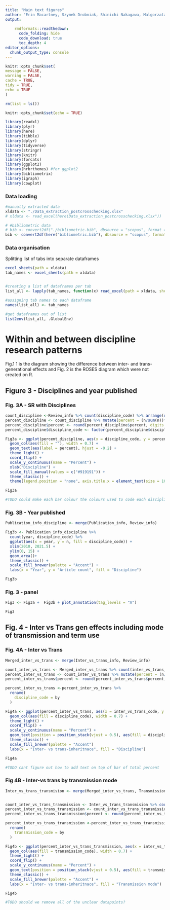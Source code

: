 ```yaml
---
title: "Main text figures"
author: "Erin Macartney, Szymek Drobniak, Shinichi Nakagawa, Malgorzata Lagisz"
output: 
    
    rmdformats::readthedown:
      code_folding: hide
      code_download: true
      toc_depth: 4
editor_options: 
  chunk_output_type: console
---
```


    
```r
knitr::opts_chunk$set(
message = FALSE,
warning = FALSE,
cache = TRUE, 
tidy = TRUE, 
echo = TRUE
)

rm(list = ls())
```


```r

knitr::opts_chunk$set(echo = TRUE)

library(readxl)
library(plyr)
library(here)
library(tibble)
library(dplyr)
library(tidyverse)
library(stringr)
library(knitr)
library(forcats)
library(ggplot2)
library(hrbrthemes) #for ggplot2
library(bibliometrix)
library(igraph)
library(cowplot)
```
### Data loading

``` r
#manually extracted data
xldata <- "./Data_extraction_postcrosschecking.xlsx"
# xldata <- read_excel(here(Data_extraction_postcrosschecking.xlsx"))

# #bibliometric data
# bib <- convert2df("./bibliometric.bib", dbsource = "scopus", format = "bibtex")
bib <- convert2df(here("bibliometric.bib"), dbsource = "scopus", format = "bibtex")
```


### Data organisation
Splitting list of tabs into separate dataframes

``` r

excel_sheets(path = xldata)
tab_names <- excel_sheets(path = xldata)


#creating a list of dataframes per tab
list_all <- lapply(tab_names, function(x) read_excel(path = xldata, sheet = x))

#assigning tab names to each dataframe
names(list_all) <- tab_names

#get dataframes out of list
list2env(list_all, .GlobalEnv)
```

# Within and between discipline research patterns 

Fig.1 1 is the diagram showing the difference between inter- and trans-generational effects and Fig. 2 is the ROSES diagram which were not created on R. 

## Figure 3 - Disciplines and year published {.tabset}

### Fig. 3A - SR with Disciplines

``` r

count_discipline <-Review_info %>% count(discipline_code) %>% arrange(desc(n)) 
percent_discipline <- count_discipline %>% mutate(percent = (n/sum(n))*100)
percent_discipline$percent <- round(percent_discipline$percent, digits = 0)
percent_discipline$discipline_code <- factor(percent_discipline$discipline_code, level = percent_discipline$discipline_code[order(percent_discipline$n, decreasing = TRUE)])

Fig3a <- ggplot(percent_discipline, aes(x = discipline_code, y = percent)) + 
  geom_col(aes(fill = ""), width = 0.7) + 
  geom_text(aes(label = percent), hjust = -0.2) +
  theme_light() +
  coord_flip() + 
  scale_y_continuous(name = "Percent") +
  xlab("Discipline") + 
  scale_fill_manual(values = c("#919191")) +
  theme_classic() +
  theme(legend.position = "none", axis.title.x = element_text(size = 10))

Fig3a

#TODO could make each bar colour the colours used to code each discipline in the other figures
```

### Fig. 3B - Year published

``` r

Publication_info_discipline <- merge(Publication_info, Review_info)

Fig3b <- Publication_info_discipline %>% 
  count(year, discipline_code) %>%
  ggplot(aes(x = year, y = n, fill = discipline_code)) +
  xlim(2010, 2021.5) +
  ylim(0, 15) +
  geom_area()+
  theme_classic() +
  scale_fill_brewer(palette = "Accent") +
  labs(x = "Year", y = "Article count", fill = "Discipline")

Fig3b

```


### Fig. 3 - panel

``` r
Fig3 <- Fig3a +  Fig3b + plot_annotation(tag_levels = "A")

Fig3 
```

## Fig. 4 - Inter vs Trans gen effects including mode of transmission and term use {.tabset}

### Fig. 4A - Inter vs Trans

``` r
Merged_inter_vs_trans <- merge(Inter_vs_trans_info, Review_info)

count_inter_vs_trans <- Merged_inter_vs_trans %>% count(inter_vs_trans_code, by = discipline_code ) %>% arrange(desc(n))
percent_inter_vs_trans <- count_inter_vs_trans %>% mutate(percent = (n/sum(n))*100)
percent_inter_vs_trans$percent <- round(percent_inter_vs_trans$percent, digits = 0)

percent_inter_vs_trans <-percent_inter_vs_trans %>%
  rename(
    discipline_code = by
  )

Fig4a <- ggplot(percent_inter_vs_trans, aes(x = inter_vs_trans_code, y = percent)) + 
  geom_col(aes(fill = discipline_code), width = 0.7) + 
  theme_light() +
  coord_flip() + 
  scale_y_continuous(name = "Percent") +
  geom_text(position = position_stack(vjust = 0.5), aes(fill = discipline_code, label = percent)) +
  theme_classic() +
  scale_fill_brewer(palette = "Accent")
  labs(x = "Inter- vs trans-inheritnace", fill = "Discipline")

Fig4a

#TODO cant figure out how to add text on top of bar of total percent

```

### Fig 4B - Inter-vs trans by transmission mode

``` r

Inter_vs_trans_transmision <- merge(Merged_inter_vs_trans, Transmission_info)


count_inter_vs_trans_transmission <- Inter_vs_trans_transmision %>% count(inter_vs_trans_code, by = transmission_code) %>% arrange(desc(n))
percent_inter_vs_trans_transmission <- count_inter_vs_trans_transmission %>% mutate(percent = (n/sum(n))*100)
percent_inter_vs_trans_transmission$percent <- round(percent_inter_vs_trans_transmission$percent, digits = 0)

percent_inter_vs_trans_transmission <-percent_inter_vs_trans_transmission %>%
  rename(
    transmission_code = by
  )

Fig4b <- ggplot(percent_inter_vs_trans_transmission, aes(x = inter_vs_trans_code, y = percent)) + 
  geom_col(aes(fill = transmission_code), width = 0.7) + 
  theme_light() +
  coord_flip() + 
  scale_y_continuous(name = "Percent") +
  geom_text(position = position_stack(vjust = 0.5), aes(fill = transmission_code, label = percent)) +
  theme_classic() +
  scale_fill_brewer(palette = "Accent") +
  labs(x = "Inter- vs trans-inheritnace", fill = "Transmission mode")

Fig4b

#TODO should we remove all of the unclear datapoints?
```
